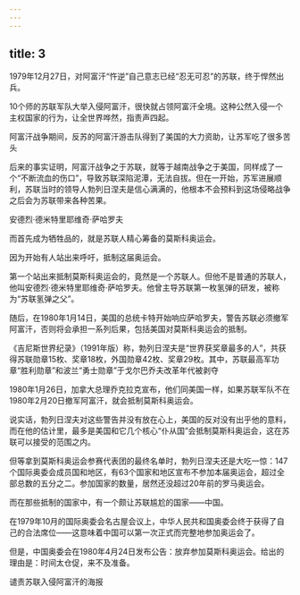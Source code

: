 ```yaml
---
---
---
```

title: 3
---



1979年12月27日，对阿富汗“忤逆”自己意志已经“忍无可忍”的苏联，终于悍然出兵。

10个师的苏联军队大举入侵阿富汗，很快就占领阿富汗全境。这种公然入侵一个主权国家的行为，让全世界哗然，指责声四起。

阿富汗战争期间，反苏的阿富汗游击队得到了美国的大力资助，让苏军吃了很多苦头



后来的事实证明，阿富汗战争之于苏联，就等于越南战争之于美国，同样成了一个“不断流血的伤口”，导致苏联深陷泥潭，无法自拔。但在一开始，苏军进展顺利，苏联当时的领导人勃列日涅夫是信心满满的，他根本不会预料到这场侵略战争之后会为苏联带来各种苦果。

安德烈·德米特里耶维奇·萨哈罗夫



而首先成为牺牲品的，就是苏联人精心筹备的莫斯科奥运会。

因为开始有人站出来呼吁，抵制这届奥运会。

第一个站出来抵制莫斯科奥运会的，竟然是一个苏联人。但他不是普通的苏联人，他叫安德烈·德米特里耶维奇·萨哈罗夫。他曾主导苏联第一枚氢弹的研发，被称为“苏联氢弹之父”。

随后，在1980年1月14日，美国的总统卡特开始响应萨哈罗夫，警告苏联必须撤军阿富汗，否则将会承担一系列后果，包括美国对莫斯科奥运会的抵制。

《吉尼斯世界纪录》（1991年版）称，勃列日涅夫是“世界获奖章最多的人”，共获得苏联勋章15枚、奖章18枚，外国勋章42枚、奖章29枚。其中，苏联最高军功章“胜利勋章”和波兰“勇士勋章”于戈尔巴乔夫改革年代被剥夺



1980年1月26日，加拿大总理乔克拉克宣布，他们同美国一样，如果苏联军队不在1980年2月20日撤军阿富汗，就会抵制莫斯科奥运会。

说实话，勃列日涅夫对这些警告并没有放在心上，美国的反对没有出乎他的意料，而在他的估计里，最多是美国和它几个核心“仆从国”会抵制莫斯科奥运会，这在苏联可以接受的范围之内。

但等拿到莫斯科奥运会参赛代表团的最终名单时，勃列日涅夫还是大吃一惊：147个国际奥委会成员国和地区，有63个国家和地区宣布不参加本届奥运会，超过全部总数的五分之二。参加国家的数量，居然还没超过20年前的罗马奥运会。

而在那些抵制的国家中，有一个颇让苏联尴尬的国家——中国。

在1979年10月的国际奥委会名古屋会议上，中华人民共和国奥委会终于获得了自己的合法席位——这意味着中国可以第一次正式而完整地参加奥运会了。

但是，中国奥委会在1980年4月24日发布公告：放弃参加莫斯科奥运会。给出的理由是：时间太仓促，来不及准备。

谴责苏联入侵阿富汗的海报